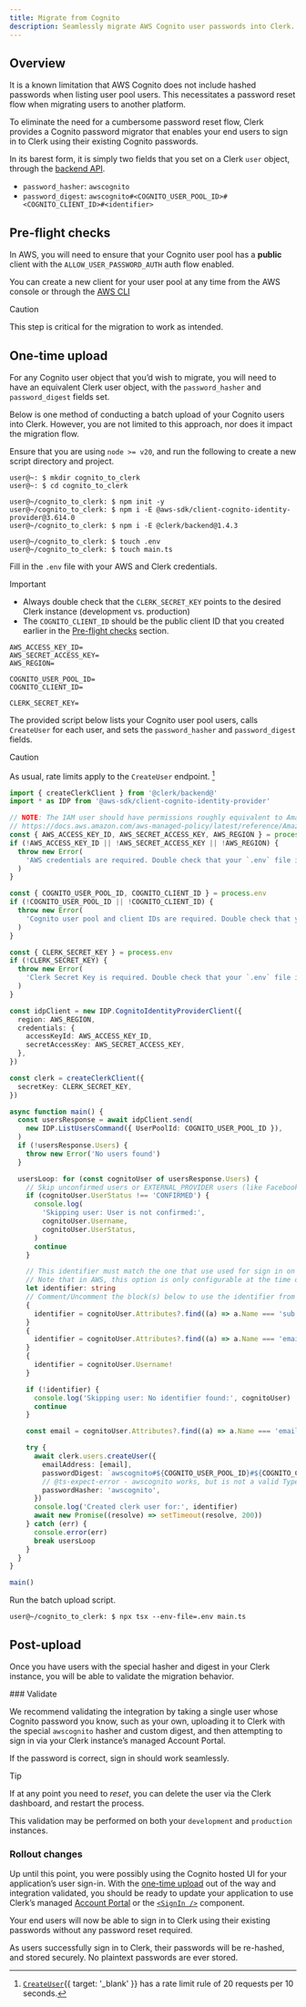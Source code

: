 ```yaml
---
title: Migrate from Cognito
description: Seamlessly migrate AWS Cognito user passwords into Clerk.
---
```


## Overview

It is a known limitation that AWS Cognito does not include hashed passwords when listing user pool users.
This necessitates a password reset flow when migrating users to another platform.

To eliminate the need for a cumbersome password reset flow, Clerk provides a Cognito password migrator
that enables your end users to sign in to Clerk using their existing Cognito passwords.

In its barest form, it is simply two fields that you set on a Clerk `user` object, through
the [backend API](/docs/reference/backend-api/tag/Users#operation/CreateUser).

- `password_hasher`: `awscognito`
- `password_digest`: `awscognito#<COGNITO_USER_POOL_ID>#<COGNITO_CLIENT_ID>#<identifier>`

## Pre-flight checks

In AWS, you will need to ensure that your Cognito user pool has a **public** client with the `ALLOW_USER_PASSWORD_AUTH` auth flow enabled.

You can create a new client for your user pool at any time from the AWS console or through the [AWS CLI](https://awscli.amazonaws.com/v2/documentation/api/latest/reference/cognito-idp/create-user-pool-client.html)

> [!CAUTION]
> This step is critical for the migration to work as intended.

## One-time upload

For any Cognito user object that you’d wish to migrate, you will need to have an equivalent Clerk user object,
with the `password_hasher` and `password_digest` fields set.

Below is one method of conducting a batch upload of your Cognito users into Clerk.
However, you are not limited to this approach, nor does it impact the migration flow.

Ensure that you are using `node >= v20`, and run the following to create a new script directory and project.

```shell {{ title: '~/' }}
user@~: $ mkdir cognito_to_clerk
user@~: $ cd cognito_to_clerk

user@~/cognito_to_clerk: $ npm init -y
user@~/cognito_to_clerk: $ npm i -E @aws-sdk/client-cognito-identity-provider@3.614.0
user@~/cognito_to_clerk: $ npm i -E @clerk/backend@1.4.3

user@~/cognito_to_clerk: $ touch .env
user@~/cognito_to_clerk: $ touch main.ts
```

Fill in the `.env` file with your AWS and Clerk credentials.

> [!IMPORTANT]
>
> - Always double check that the `CLERK_SECRET_KEY` points to the desired Clerk instance (development vs. production)
> - The `COGNITO_CLIENT_ID` should be the public client ID that you created earlier in the [Pre-flight checks](#pre-flight-checks) section.

```shell {{ title: '~/cognito_to_clerk/.env' }}
AWS_ACCESS_KEY_ID=
AWS_SECRET_ACCESS_KEY=
AWS_REGION=

COGNITO_USER_POOL_ID=
COGNITO_CLIENT_ID=

CLERK_SECRET_KEY=
```

The provided script below lists your Cognito user pool users, calls
`CreateUser` for each user, and sets the `password_hasher` and `password_digest` fields.

> [!CAUTION]
> As usual, rate limits apply to the `CreateUser` endpoint. [^1]

[^1]: [`CreateUser`](/docs/reference/backend-api/tag/Users#operation/CreateUser){{ target: '_blank' }} has a rate limit rule of 20 requests per 10 seconds.

```ts {{ title: '~/cognito_to_clerk/main.ts' }}
import { createClerkClient } from '@clerk/backend@'
import * as IDP from '@aws-sdk/client-cognito-identity-provider'

// NOTE: The IAM user should have permissions roughly equivalent to AmazonCognitoReadOnly.
// https://docs.aws.amazon.com/aws-managed-policy/latest/reference/AmazonCognitoReadOnly.html
const { AWS_ACCESS_KEY_ID, AWS_SECRET_ACCESS_KEY, AWS_REGION } = process.env
if (!AWS_ACCESS_KEY_ID || !AWS_SECRET_ACCESS_KEY || !AWS_REGION) {
  throw new Error(
    'AWS credentials are required. Double check that your `.env` file is set up correctly. Must have AWS_ACCESS_KEY_ID, AWS_SECRET_ACCESS_KEY, and AWS_REGION.',
  )
}

const { COGNITO_USER_POOL_ID, COGNITO_CLIENT_ID } = process.env
if (!COGNITO_USER_POOL_ID || !COGNITO_CLIENT_ID) {
  throw new Error(
    'Cognito user pool and client IDs are required. Double check that your `.env` file is set up correctly. Must have COGNITO_USER_POOL_ID and COGNITO_CLIENT_ID.',
  )
}

const { CLERK_SECRET_KEY } = process.env
if (!CLERK_SECRET_KEY) {
  throw new Error(
    'Clerk Secret Key is required. Double check that your `.env` file is set up correctly. Must have CLERK_SECRET_KEY.',
  )
}

const idpClient = new IDP.CognitoIdentityProviderClient({
  region: AWS_REGION,
  credentials: {
    accessKeyId: AWS_ACCESS_KEY_ID,
    secretAccessKey: AWS_SECRET_ACCESS_KEY,
  },
})

const clerk = createClerkClient({
  secretKey: CLERK_SECRET_KEY,
})

async function main() {
  const usersResponse = await idpClient.send(
    new IDP.ListUsersCommand({ UserPoolId: COGNITO_USER_POOL_ID }),
  )
  if (!usersResponse.Users) {
    throw new Error('No users found')
  }

  usersLoop: for (const cognitoUser of usersResponse.Users) {
    // Skip unconfirmed users or EXTERNAL_PROVIDER users (like Facebook, Google, etc)
    if (cognitoUser.UserStatus !== 'CONFIRMED') {
      console.log(
        'Skipping user: User is not confirmed:',
        cognitoUser.Username,
        cognitoUser.UserStatus,
      )
      continue
    }

    // This identifier must match the one that use used for sign in on the Cognito user pool.
    // Note that in AWS, this option is only configurable at the time of user creation.
    let identifier: string
    // Comment/Uncomment the block(s) below to use the identifier from the Cognito user pool.
    {
      identifier = cognitoUser.Attributes?.find((a) => a.Name === 'sub')!.Value!
    }
    {
      identifier = cognitoUser.Attributes?.find((a) => a.Name === 'email')!.Value!
    }
    {
      identifier = cognitoUser.Username!
    }

    if (!identifier) {
      console.log('Skipping user: No identifier found:', cognitoUser)
      continue
    }

    const email = cognitoUser.Attributes?.find((a) => a.Name === 'email')!.Value!

    try {
      await clerk.users.createUser({
        emailAddress: [email],
        passwordDigest: `awscognito#${COGNITO_USER_POOL_ID}#${COGNITO_CLIENT_ID}#${identifier}`,
        // @ts-expect-error - awscognito works, but is not a valid TypeScript yet
        passwordHasher: 'awscognito',
      })
      console.log('Created clerk user for:', identifier)
      await new Promise((resolve) => setTimeout(resolve, 200))
    } catch (err) {
      console.error(err)
      break usersLoop
    }
  }
}

main()
```

Run the batch upload script.

```shell {{ title: '~/cognito_to_clerk' }}
user@~/cognito_to_clerk: $ npx tsx --env-file=.env main.ts
```

## Post-upload

Once you have users with the special hasher and digest in your Clerk instance,
you will be able to validate the migration behavior.

<Steps>
  ### Validate

  We recommend validating the integration by taking a single user whose
  Cognito password you know, such as your own, uploading it to Clerk with
  the special `awscognito` hasher and custom digest, and then attempting to sign in
  via your Clerk instance’s managed Account Portal.

  If the password is correct, sign in should work seamlessly.

  > [!TIP]
  > If at any point you need to _reset_, you can delete the user via the Clerk dashboard, and restart the process.
  >
  > This validation may be performed on both your `development` and `production` instances.

  ### Rollout changes

  Up until this point, you were possibly using the Cognito hosted UI for your application’s user sign-in.
  With the [one-time upload](#one-time-upload) out of the way and integration validated, you should be ready to
  update your application to use Clerk’s managed [Account Portal](/docs/customization/account-portal//overview) or the [`<SignIn />`](/docs/components/authentication/sign-in) component.

  Your end users will now be able to sign in to Clerk using their existing passwords without any password reset required.
</Steps>

As users successfully sign in to Clerk, their passwords will be re-hashed, and stored securely. No plaintext passwords are ever stored.
